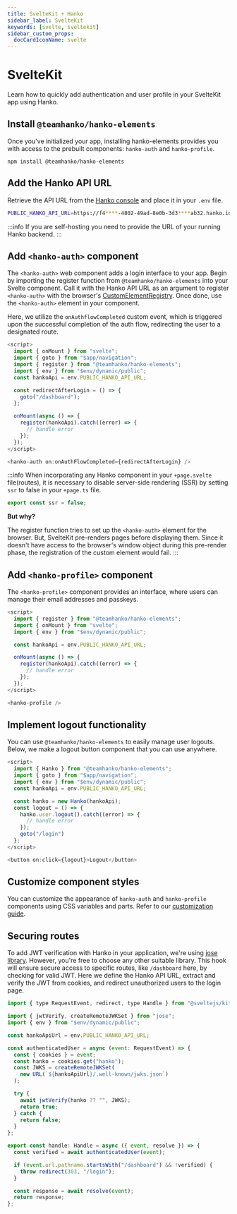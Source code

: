 ```yaml
---
title: SvelteKit + Hanko
sidebar_label: SvelteKit
keywords: [svelte, sveltekit]
sidebar_custom_props:
  docCardIconName: svelte
---
```



# SvelteKit

Learn how to quickly add authentication and user profile in your SvelteKit app using Hanko.

## Install `@teamhanko/hanko-elements`

Once you've initialized your app, installing hanko-elements provides you with access to the prebuilt components: `hanko-auth` and `hanko-profile`.

```shell npm2yarn
npm install @teamhanko/hanko-elements
```

## Add the Hanko API URL

Retrieve the API URL from the [Hanko console](https://cloud.hanko.io/) and place it in your `.env` file.

```sh title=".env"
PUBLIC_HANKO_API_URL=https://f4****-4802-49ad-8e0b-3d3****ab32.hanko.io
```

:::info
  If you are self-hosting you need to provide the URL of your running Hanko
  backend.
:::

## Add `<hanko-auth>` component

The `<hanko-auth>` web component adds a login interface to your app. Begin by importing the register function from `@teamhanko/hanko-elements` into your Svelte component. Call it with the Hanko API URL as an argument to register `<hanko-auth>` with the browser's [CustomElementRegistry](https://developer.mozilla.org/de/docs/Web/API/CustomElementRegistry). Once done, use the `<hanko-auth>` element in your component.

Here, we utilize the `onAuthflowCompleted` custom event, which is triggered upon the successful completion of the auth flow, redirecting the user to a designated route.

```js title="HankoAuth.svelte" showLineNumbers
<script>
  import { onMount } from "svelte";
  import { goto } from "$app/navigation";
  import { register } from "@teamhanko/hanko-elements";
  import { env } from "$env/dynamic/public";
  const hankoApi = env.PUBLIC_HANKO_API_URL;

  const redirectAfterLogin = () => {
    goto("/dashboard");
  };

  onMount(async () => {
    register(hankoApi).catch((error) => {
      // handle error
    });
  });
</script>

<hanko-auth on:onAuthFlowCompleted={redirectAfterLogin} />
```

:::info
When incorporating any Hanko component in your `+page.svelte` file(routes), it is necessary to disable server-side rendering (SSR) by setting `ssr` to false in your `+page.ts` file.

```js filename="routes/login/+page.ts"
export const ssr = false;
```

**But why?**

The register function tries to set up the `<hanko-auth>` element for the browser. But, SvelteKit pre-renders pages before displaying them. Since it doesn't have access to the browser's window object during this pre-render phase, the registration of the custom element would fail.
:::


## Add `<hanko-profile>` component

The `<hanko-profile>` component provides an interface, where users can manage their email addresses and passkeys.

```js title="HankoProfile.svelte" showLineNumbers
<script>
  import { register } from "@teamhanko/hanko-elements";
  import { onMount } from "svelte";
  import { env } from "$env/dynamic/public";

  const hankoApi = env.PUBLIC_HANKO_API_URL;

  onMount(async () => {
    register(hankoApi).catch((error) => {
      // handle error
    });
  });
</script>

<hanko-profile />
```

## Implement logout functionality

You can use `@teamhanko/hanko-elements` to easily manage user logouts. Below, we make a logout button component that you can use anywhere.

```js title="LogoutButton.svelte" showLineNumbers
<script>
  import { Hanko } from "@teamhanko/hanko-elements";
  import { goto } from "$app/navigation";
  import { env } from "$env/dynamic/public";
  const hankoApi = env.PUBLIC_HANKO_API_URL;

  const hanko = new Hanko(hankoApi);
  const logout = () => {
    hanko.user.logout().catch((error) => {
      // handle error
    });
    goto("/login")
  };
</script>

<button on:click={logout}>Logout</button>
```

## Customize component styles

You can customize the appearance of `hanko-auth` and `hanko-profile` components using CSS variables and parts. Refer to our [customization guide](https://github.com/teamhanko/hanko/tree/main/frontend/elements#ui-customization).

## Securing routes

To add JWT verification with Hanko in your application, we're using [jose library](https://www.npmjs.com/package/jose). However, you're free to choose any other suitable library. This hook will ensure secure access to specific routes, like `/dashboard` here, by checking for valid JWT. Here we define the Hanko API URL, extract and verify the JWT from cookies, and redirect unauthorized users to the login page.

```js filename="hooks.server.ts" showLineNumbers
import { type RequestEvent, redirect, type Handle } from "@sveltejs/kit";

import { jwtVerify, createRemoteJWKSet } from "jose";
import { env } from "$env/dynamic/public";

const hankoApiUrl = env.PUBLIC_HANKO_API_URL;

const authenticatedUser = async (event: RequestEvent) => {
  const { cookies } = event;
  const hanko = cookies.get("hanko");
  const JWKS = createRemoteJWKSet(
    new URL(`${hankoApiUrl}/.well-known/jwks.json`)
  );

  try {
    await jwtVerify(hanko ?? "", JWKS);
    return true;
  } catch {
    return false;
  }
};

export const handle: Handle = async ({ event, resolve }) => {
  const verified = await authenticatedUser(event);

  if (event.url.pathname.startsWith("/dashboard") && !verified) {
    throw redirect(303, "/login");
  }

  const response = await resolve(event);
  return response;
};
```
